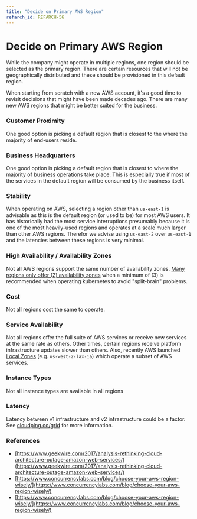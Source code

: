 ```yaml
---
title: "Decide on Primary AWS Region"
refarch_id: REFARCH-56
---
```


# Decide on Primary AWS Region

While the company might operate in multiple regions, one region should be selected as the primary region. There are
certain resources that will not be geographically distributed and these should be provisioned in this default region.

When starting from scratch with a new AWS account, it's a good time to revisit decisions that might have been made
decades ago. There are many new AWS regions that might be better suited for the business.

### Customer Proximity

One good option is picking a default region that is closest to the where the majority of end-users reside.

### Business Headquarters

One good option is picking a default region that is closest to where the majority of business operations take place.
This is especially true if most of the services in the default region will be consumed by the business itself.

### Stability

When operating on AWS, selecting a region other than `us-east-1` is advisable as this is the default region (or used to
be) for most AWS users. It has historically had the most service interruptions presumably because it is one of the most
heavily-used regions and operates at a scale much larger than other AWS regions. Therefor we advise using `us-east-2`
over `us-east-1` and the latencies between these regions is very minimal.

### High Availability / Availability Zones

Not all AWS regions support the same number of availability zones.
[Many regions only offer (2) availability zones](https://howto.lintel.in/list-of-aws-regions-and-availability-zones/)
when a minimum of (3) is recommended when operating kubernetes to avoid "split-brain" problems.

### Cost

Not all regions cost the same to operate.

### Service Availability

Not all regions offer the full suite of AWS services or receive new services at the same rate as others. Other times,
certain regions receive platform infrastructure updates slower than others. Also, recently AWS launched
[Local Zones](https://aws.amazon.com/about-aws/global-infrastructure/regions_az/#AWS_Local_Zones) (e.g.
`us-west-2-lax-1a`) which operate a subset of AWS services.

### Instance Types

Not all instance types are available in all regions

### Latency

Latency between v1 infrastructure and v2 infrastructure could be a factor. See
[cloudping.co/grid](https://www.cloudping.co/grid) for more information.

### References

- [https://www.geekwire.com/2017/analysis-rethinking-cloud-architecture-outage-amazon-web-services/](https://www.geekwire.com/2017/analysis-rethinking-cloud-architecture-outage-amazon-web-services/)
- [https://www.concurrencylabs.com/blog/choose-your-aws-region-wisely/](https://www.concurrencylabs.com/blog/choose-your-aws-region-wisely/)
- [https://www.concurrencylabs.com/blog/choose-your-aws-region-wisely/](https://www.concurrencylabs.com/blog/choose-your-aws-region-wisely/)
